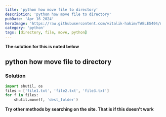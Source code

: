 ```yaml
---
title: 'python how move file to directory'
description: 'python how move file to directory'
pubDate: 'Apr 16 2024'
heroImage: 'https://raw.githubusercontent.com/vitalik-hakim/TABLES404/main/error_b/python.jpg'
category: 'python'
tags: [directory, file, move, python]
---
```


**The solution for this is noted below**

## python how move file to directory

### Solution

```python
import shutil, os
files = ['file1.txt', 'file2.txt', 'file3.txt']
for f in files:
    shutil.move(f, 'dest_folder')
```

**Try other methods by searching on the site. That is if this doesn't work**
